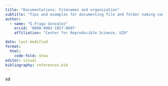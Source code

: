 ```yaml
---
title: "Documentations: Filenames and organization" 
subtitle: "Tips and examples for documenting file and folder naming convention "
author:
  - name: "G.Fraga Gonzalez"
    orcid: '0000-0002-1857-8607'
    affiliation: "Center for Reproducible Science, UZH"

date: last-modified
format: 
  html:
    code-fold: show
editor: visual
bibliography: references.bib
---
```


sd
